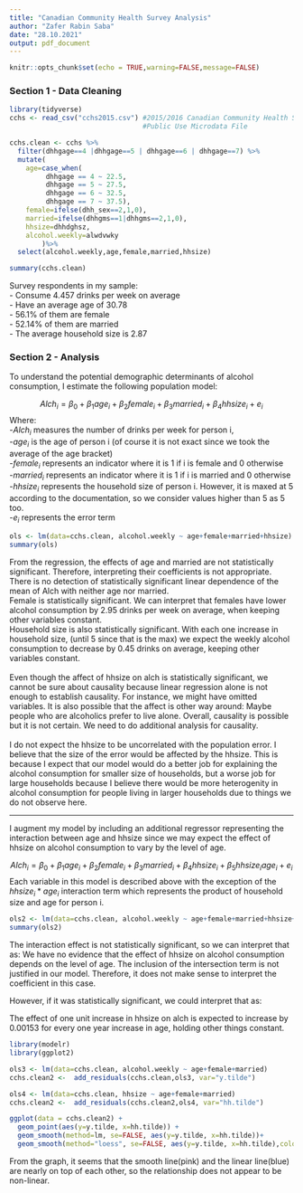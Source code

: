 ---
title: "Canadian Community Health Survey Analysis"
author: "Zafer Rabin Saba"
date: "28.10.2021"
output: pdf_document
---

```{r setup, include=FALSE}
knitr::opts_chunk$set(echo = TRUE,warning=FALSE,message=FALSE)
```
### Section 1 - Data Cleaning

```{r}
library(tidyverse)
cchs <- read_csv("cchs2015.csv") #2015/2016 Canadian Community Health Survey 
                                 #Public Use Microdata File
```   
```{r}
cchs.clean <- cchs %>%
  filter(dhhgage==4 |dhhgage==5 | dhhgage==6 | dhhgage==7) %>%
  mutate(
    age=case_when(
         dhhgage == 4 ~ 22.5,
         dhhgage == 5 ~ 27.5,
         dhhgage == 6 ~ 32.5,
         dhhgage == 7 ~ 37.5),
    female=ifelse(dhh_sex==2,1,0),
    married=ifelse(dhhgms==1|dhhgms==2,1,0),
    hhsize=dhhdghsz,
    alcohol.weekly=alwdvwky
        )%>%
  select(alcohol.weekly,age,female,married,hhsize)
```

```{r}
summary(cchs.clean)
```
Survey respondents in my sample: <br> 
- Consume 4.457 drinks per week on average <br> 
- Have an average age of 30.78 <br>
- 56.1% of them are female <br>
- 52.14% of them are married <br>
- The average household size is 2.87 <br>

### Section 2 - Analysis

To understand the potential demographic determinants of alcohol consumption, I estimate the following population model: 


$$
Alch_i=\beta_0 + \beta_1age_i+\beta_2 female_i+\beta_3 married_i+\beta_4hhsize_i+e_i
$$
Where: <br> 
-$Alch_i$ measures the number of drinks per week for person i, <br> 
-$age_i$ is the age of person i (of course it is not exact since we took the average of the age bracket) <br>
-$female_i$ represents an indicator where it is 1 if i is female and 0 otherwise <br>
-$married_i$ represents an indicator where it is 1 if i is married and 0 otherwise <br>
-$hhsize_i$ represents the household size of person i. However, it is maxed at 5 according to the documentation, so we consider values higher than 5 as 5 too. <br>
-$e_i$ represents the error term <br>

```{r}
ols <- lm(data=cchs.clean, alcohol.weekly ~ age+female+married+hhsize)
summary(ols)
```


From the regression, the effects of age and married are not statistically significant. Therefore, interpreting their coefficients is not  appropriate. There is no detection of statistically significant linear dependence of the mean of Alch with neither age nor married.<br>
Female is statistically significant. We can interpret that females have lower alcohol consumption by 2.95 drinks per week on average, when keeping other variables constant. <br>
Household size is also statistically significant. With each one increase in household size, (until 5 since that is the max) we expect the weekly alcohol consumption to decrease by 0.45 drinks on average, keeping other variables constant. <br>
<br>
Even though the affect of hhsize on alch is statistically significant, we cannot be sure about causality because linear regression alone is not enough to establish causality. For instance, we might have omitted variables. It is also possible that the affect is other way around: Maybe people who are alcoholics prefer to live alone. Overall, causality is possible but it is not certain. We need to do additional analysis for causality. <br>
<br>
I do not expect the hhsize to be uncorrelated with the population error. I believe that the size of the error would be affected by the hhsize. This is because I expect that our model would do a better job for explaining the alcohol consumption for smaller size of households, but a worse job for large households because I believe there would be more heterogenity in alcohol consumption for people living in larger households due to things we do not observe here. 

-----------------------------------------------------------------------------------------------------------------
I augment my model by including an additional regressor representing the interaction between age and hhsize since we may expect the effect of hhsize on alcohol consumption to vary by the level of age.


$$
Alch_i=\beta_0 + \beta_1age_i+\beta_2 female_i+\beta_3 married_i+\beta_4hhsize_i+\beta_5 hhsize_iage_i+e_i
$$
Each variable in this model is described above with the exception of the $hhsize_i*age_i$ interaction term which represents the product of household size and age for person i. 

```{r}
ols2 <- lm(data=cchs.clean, alcohol.weekly ~ age+female+married+hhsize+age*hhsize)
summary(ols2)


```

The interaction effect is not statistically significant, so we can interpret that as: We have no evidence that the effect of hhsize on alcohol consumption depends on the level of age. The inclusion of the intersection term is not justified in our model. Therefore, it does not make sense to interpret the coefficient in this case. 

However, if it was statistically significant, we could interpret that as:

The effect of one unit increase in hhsize on alch is expected to increase by 0.00153 for every one year increase in age, holding other things constant.


```{r}
library(modelr)
library(ggplot2)

ols3 <- lm(data=cchs.clean, alcohol.weekly ~ age+female+married)
cchs.clean2 <-  add_residuals(cchs.clean,ols3, var="y.tilde")

ols4 <- lm(data=cchs.clean, hhsize ~ age+female+married)
cchs.clean2 <-  add_residuals(cchs.clean2,ols4, var="hh.tilde")
```

```{r}
ggplot(data = cchs.clean2) +
  geom_point(aes(y=y.tilde, x=hh.tilde)) +
  geom_smooth(method=lm, se=FALSE, aes(y=y.tilde, x=hh.tilde))+
  geom_smooth(method="loess", se=FALSE, aes(y=y.tilde, x=hh.tilde),color="pink")

```

From the graph, it seems that the smooth line(pink) and the linear line(blue) are nearly on top of each other, so the relationship does not appear to be non-linear.

